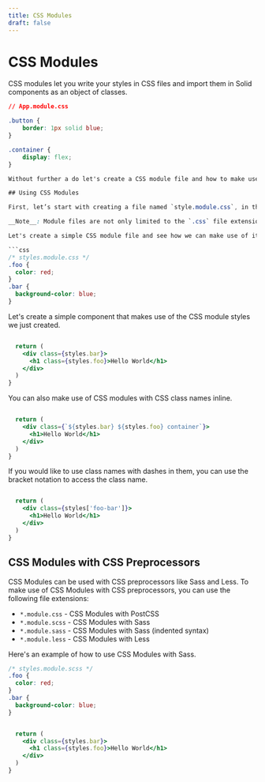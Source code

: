 ```yaml
---
title: CSS Modules
draft: false
---
```



# CSS Modules

CSS modules let you write your styles in CSS files and import them in Solid components as an object of classes. 

```css 
// App.module.css

.button {
	border: 1px solid blue;
}

.container {
	display: flex;
}

Without further a do let's create a CSS module file and how to make use of it in our Solid application.

## Using CSS Modules 

First, let’s start with creating a file named `style.module.css`, in this file you can create styles just like you would in normal CSS files. However, in CSS Module files you won’t be able to make use of element tag names (e.g div, h1, li, a, etc) as they will be regarded as impure selectors in CSS Module files.

__Note__: Module files are not only limited to the `.css` file extension, you can also have `*.module.(scss|sass|css)` file extensions depending on if your project is using a CSS preprocessor.

Let's create a simple CSS module file and see how we can make use of it in our Solid application.

```css 
/* styles.module.css */
.foo {
  color: red;
}
.bar {
  background-color: blue;
}
```

Let's create a simple component that makes use of the CSS module styles we just created. 

```jsx

  return (
    <div class={styles.bar}>
      <h1 class={styles.foo}>Hello World</h1>
    </div>
  )
}
```

You can also make use of CSS modules with CSS class names inline.

```jsx

  return (
    <div class={`${styles.bar} ${styles.foo} container`}>
      <h1>Hello World</h1>
    </div>
  )
}
```

If you would like to use class names with dashes in them, you can use the bracket notation to access the class name.

```jsx

  return (
    <div class={styles['foo-bar']}>
      <h1>Hello World</h1>
    </div>
  )
}
```

## CSS Modules with CSS Preprocessors

CSS Modules can be used with CSS preprocessors like Sass and Less. To make use of CSS Modules with CSS preprocessors, you can use the following file extensions:

- `*.module.css` - CSS Modules with PostCSS
- `*.module.scss` - CSS Modules with Sass
- `*.module.sass` - CSS Modules with Sass (indented syntax)
- `*.module.less` - CSS Modules with Less

Here's an example of how to use CSS Modules with Sass.

```scss
/* styles.module.scss */
.foo {
  color: red;
}
.bar {
  background-color: blue;
}
```

```jsx

  return (
    <div class={styles.bar}>
      <h1 class={styles.foo}>Hello World</h1>
    </div>
  )
}
```